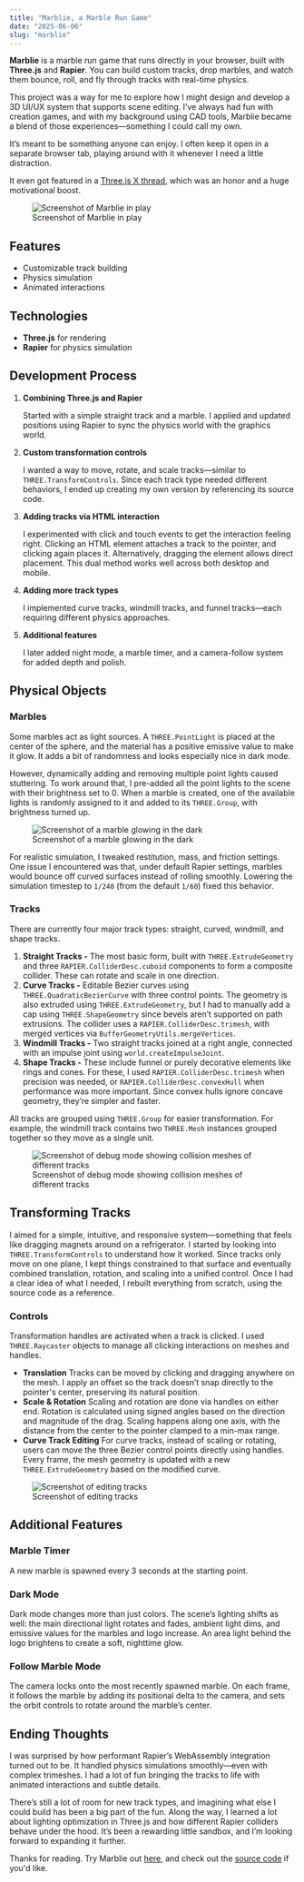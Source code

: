 ```yaml
---
title: "Marblie, a Marble Run Game"
date: "2025-06-06"
slug: "marblie"
---
```


**Marblie** is a marble run game that runs directly in your browser, built with **Three.js** and **Rapier**. You can build custom tracks, drop marbles, and watch them bounce, roll, and fly through tracks with real-time physics.

This project was a way for me to explore how I might design and develop a 3D UI/UX system that supports scene editing. I’ve always had fun with creation games, and with my background using CAD tools, Marblie became a blend of those experiences—something I could call my own.

It’s meant to be something anyone can enjoy. I often keep it open in a separate browser tab, playing around with it whenever I need a little distraction.

It even got featured in a [Three.js X thread](https://x.com/threejs/status/1922982953887400246), which was an honor and a huge motivational boost.

<figure>
  <img src="/marblie/marblie-main.jpg" alt="Screenshot of Marblie in play" />
  <figcaption>Screenshot of Marblie in play</figcaption>
</figure>

## Features

- Customizable track building
- Physics simulation
- Animated interactions

## Technologies

- **Three.js** for rendering
- **Rapier** for physics simulation

## Development Process

1. **Combining Three.js and Rapier**

   Started with a simple straight track and a marble. I applied and updated positions using Rapier to sync the physics world with the graphics world.

2. **Custom transformation controls**

   I wanted a way to move, rotate, and scale tracks—similar to `THREE.TransformControls`. Since each track type needed different behaviors, I ended up creating my own version by referencing its source code.

3. **Adding tracks via HTML interaction**

   I experimented with click and touch events to get the interaction feeling right. Clicking an HTML element attaches a track to the pointer, and clicking again places it. Alternatively, dragging the element allows direct placement. This dual method works well across both desktop and mobile.

4. **Adding more track types**

   I implemented curve tracks, windmill tracks, and funnel tracks—each requiring different physics approaches.

5. **Additional features**

   I later added night mode, a marble timer, and a camera-follow system for added depth and polish.

## Physical Objects

### Marbles

Some marbles act as light sources. A `THREE.PointLight` is placed at the center of the sphere, and the material has a positive emissive value to make it glow. It adds a bit of randomness and looks especially nice in dark mode.

However, dynamically adding and removing multiple point lights caused stuttering. To work around that, I pre-added all the point lights to the scene with their brightness set to 0. When a marble is created, one of the available lights is randomly assigned to it and added to its `THREE.Group`, with brightness turned up.

<figure>
  <img
    src="/marblie/marblie-marble.jpg"
    alt="Screenshot of a marble glowing in the dark"
  />
  <figcaption>Screenshot of a marble glowing in the dark</figcaption>
</figure>

For realistic simulation, I tweaked restitution, mass, and friction settings. One issue I encountered was that, under default Rapier settings, marbles would bounce off curved surfaces instead of rolling smoothly. Lowering the simulation timestep to `1/240` (from the default `1/60`) fixed this behavior.

### Tracks

There are currently four major track types: straight, curved, windmill, and shape tracks.

1. **Straight Tracks -** The most basic form, built with `THREE.ExtrudeGeometry` and three `RAPIER.ColliderDesc.cuboid` components to form a composite collider. These can rotate and scale in one direction.
2. **Curve Tracks -** Editable Bezier curves using `THREE.QuadraticBezierCurve` with three control points. The geometry is also extruded using `THREE.ExtrudeGeometry`, but I had to manually add a cap using `THREE.ShapeGeometry` since bevels aren’t supported on path extrusions. The collider uses a `RAPIER.ColliderDesc.trimesh`, with merged vertices via `BufferGeometryUtils.mergeVertices`.
3. **Windmill Tracks -** Two straight tracks joined at a right angle, connected with an impulse joint using `world.createImpulseJoint`.
4. **Shape Tracks -** These include funnel or purely decorative elements like rings and cones. For these, I used `RAPIER.ColliderDesc.trimesh` when precision was needed, or `RAPIER.ColliderDesc.convexHull` when performance was more important. Since convex hulls ignore concave geometry, they’re simpler and faster.

All tracks are grouped using `THREE.Group` for easier transformation. For example, the windmill track contains two `THREE.Mesh` instances grouped together so they move as a single unit.

<figure>
  <img
    src="/marblie/marblie-debug.jpg"
    alt="Screenshot of debug mode showing collision meshes of different tracks"
  />
  <figcaption>
    Screenshot of debug mode showing collision meshes of different tracks
  </figcaption>
</figure>

## Transforming Tracks

I aimed for a simple, intuitive, and responsive system—something that feels like dragging magnets around on a refrigerator. I started by looking into `THREE.TransformControls` to understand how it worked. Since tracks only move on one plane, I kept things constrained to that surface and eventually combined translation, rotation, and scaling into a unified control. Once I had a clear idea of what I needed, I rebuilt everything from scratch, using the source code as a reference.

### Controls

Transformation handles are activated when a track is clicked. I used `THREE.Raycaster` objects to manage all clicking interactions on meshes and handles.

- **Translation**
  Tracks can be moved by clicking and dragging anywhere on the mesh. I apply an offset so the track doesn’t snap directly to the pointer's center, preserving its natural position.
- **Scale & Rotation**
  Scaling and rotation are done via handles on either end. Rotation is calculated using signed angles based on the direction and magnitude of the drag. Scaling happens along one axis, with the distance from the center to the pointer clamped to a min-max range.
- **Curve Track Editing**
  For curve tracks, instead of scaling or rotating, users can move the three Bezier control points directly using handles. Every frame, the mesh geometry is updated with a new `THREE.ExtrudeGeometry` based on the modified curve.

<figure>
  <img src="/marblie/marblie-editing.jpg" alt="Screenshot of editing tracks" />
  <figcaption>Screenshot of editing tracks</figcaption>
</figure>

## Additional Features

### Marble Timer

A new marble is spawned every 3 seconds at the starting point.

### Dark Mode

Dark mode changes more than just colors. The scene’s lighting shifts as well: the main directional light rotates and fades, ambient light dims, and emissive values for the marbles and logo increase. An area light behind the logo brightens to create a soft, nighttime glow.

### Follow Marble Mode

The camera locks onto the most recently spawned marble. On each frame, it follows the marble by adding its positional delta to the camera, and sets the orbit controls to rotate around the marble’s center.

## Ending Thoughts

I was surprised by how performant Rapier’s WebAssembly integration turned out to be. It handled physics simulations smoothly—even with complex trimeshes. I had a lot of fun bringing the tracks to life with animated interactions and subtle details.

There’s still a lot of room for new track types, and imagining what else I could build has been a big part of the fun. Along the way, I learned a lot about lighting optimization in Three.js and how different Rapier colliders behave under the hood. It’s been a rewarding little sandbox, and I’m looking forward to expanding it further.

Thanks for reading. Try Marblie out [here](https://marblie.com), and check out the [source code](https://github.com/younghoonam/marblie) if you'd like.
